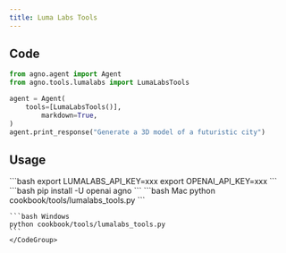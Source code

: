 ```yaml
---
title: Luma Labs Tools
---
```


## Code

```python cookbook/tools/lumalabs_tools.py
from agno.agent import Agent
from agno.tools.lumalabs import LumaLabsTools

agent = Agent(
    tools=[LumaLabsTools()],
        markdown=True,
)
agent.print_response("Generate a 3D model of a futuristic city")
```

## Usage

<Steps>
  <Snippet file="create-venv-step.mdx" />

  <Step title="Set your API key">
    ```bash
    export LUMALABS_API_KEY=xxx
    export OPENAI_API_KEY=xxx
    ```
  </Step>

  <Step title="Install libraries">
    ```bash
    pip install -U openai agno
    ```
  </Step>

  <Step title="Run Agent">
    <CodeGroup>
    ```bash Mac
    python cookbook/tools/lumalabs_tools.py
    ```

    ```bash Windows
    python cookbook/tools/lumalabs_tools.py
    ```
    </CodeGroup>
  </Step>
</Steps>